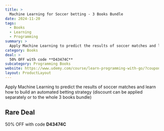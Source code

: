 ```yaml
---
title: >
  Machine Learning for Soccer betting - 3 Books Bundle
date: 2024-11-20
tags:
  - Books
  - Learning
  - Programming
summary: >
  Apply Machine Learning to predict the results of soccer matches and learn how to build an automated betting strategy (discount can be applied separately or to the whole 3 books bundle)
category: Books
deal: >
  50% OFF with code **D43474C**
subcategory: Programming Books
website: https://www.udemy.com/course/learn-programming-with-go/?couponCode=BLACKFRIDAY24
layout: ProductLayout
---
```

Apply Machine Learning to predict the results of soccer matches and learn how to build an automated betting strategy (discount can be applied separately or to the whole 3 books bundle)

## Rare Deal

50% OFF with code **D43474C**
